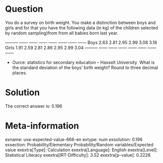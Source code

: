 Question
========

You do a survey on birth weight. You make a distinction between boys and girls and for that you have the following data (in kg) of the children selected by random sampling)from from all babies born last year.

  --------- ------ ------ ------ ------ ------ ------ ------ Boys 2.63 2.81 2.95 2.99 3.08 3.18 Girls 1.91 2.59 2.81 2.86 2.95 2.99 3.04 --------- ------ ------ ------ ------ ------ ------ ------

* Ource: statistics for secondary education -- Hasselt University \ What is the standard deviation of the boys' birth weight? Round to three decimal places.

Solution
========

The correct answer is: 0.196

Meta-information
================
exname: uva-expected-value-666-en
extype: num
exsolution: 0.196
exsection: Probability/Elementary Probability/Random variables/Expected value
exextra[Type]: Calculation
exextra[Language]: English
exextra[Level]: Statistical Literacy
exextra[IRT-Difficulty]: 3.52
exextra[p-value]: 0.2228
